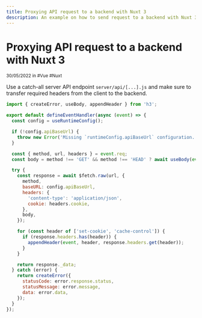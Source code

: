 ```yaml
---
title: Proxying API request to a backend with Nuxt 3
description: An example on how to send request to a backend with Nuxt 3 while avoiding CORS issues
---
```


# Proxying API request to a backend with Nuxt 3

<div class="tracking-wide uppercase opacity-50"><small>30/05/2022 in #Vue #Nuxt</small></div>


Use a catch-all server API endpoint `server/api/[...].js` and make sure to transfer required headers from the client to the backend.

```js
import { createError, useBody, appendHeader } from 'h3';

export default defineEventHandler(async (event) => {
  const config = useRuntimeConfig();

  if (!config.apiBaseUrl) {
    throw new Error('Missing `runtimeConfig.apiBaseUrl` configuration.');
  }

  const { method, url, headers } = event.req;
  const body = method !== 'GET' && method !== 'HEAD' ? await useBody(event) : undefined;

  try {
    const response = await $fetch.raw(url, {
      method,
      baseURL: config.apiBaseUrl,
      headers: {
        'content-type': 'application/json',
        cookie: headers.cookie,
      },
      body,
    });

    for (const header of ['set-cookie', 'cache-control']) {
      if (response.headers.has(header)) {
        appendHeader(event, header, response.headers.get(header));
      }
    }

    return response._data;
  } catch (error) {
    return createError({
      statusCode: error.response.status,
      statusMessage: error.message,
      data: error.data,
    });
  }
});
```
